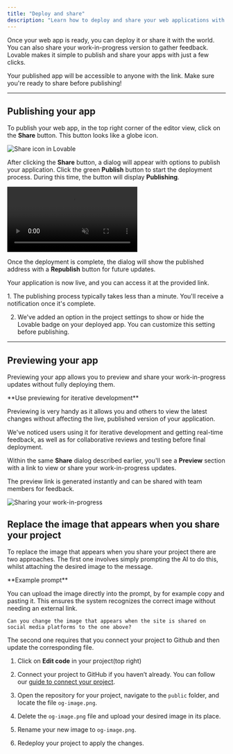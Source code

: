 ```yaml
---
title: "Deploy and share"
description: "Learn how to deploy and share your web applications with Lovable"
---
```


Once your web app is ready, you can deploy it or share it with the world. You can also share your work-in-progress version to gather feedback. Lovable makes it simple to publish and share your apps with just a few clicks.&#x20;

<Tip>
  Your published app will be accessible to anyone with the link. Make sure
  you're ready to share before publishing!
</Tip>

***

## Publishing your app

To publish your web app, in the top right corner of the editor view, click on the **Share** button. This button looks like a globe icon.

<Frame>
  <img src="/assets/share-icon.png" alt="Share icon in Lovable" />
</Frame>

After clicking the **Share** button, a dialog will appear with options to publish your application. Click the green **Publish** button to start the deployment process. During this time, the button will display **Publishing**.

<Frame>
  <video autoPlay controls loop muted>
    <source src="/assets/videos/video-publish-republish.mp4" type="video/mp4" />
  </video>
</Frame>

Once the deployment is complete, the dialog will show the published address with a **Republish** button for future updates.

Your application is now live, and you can access it at the provided link.

<Note>
  1. The publishing process typically takes less than a minute. You'll receive a
     notification once it's complete.

  2. We've added an option in the project settings to show or hide the Lovable badge on your deployed app. You can customize this setting before publishing.
</Note>

***

## Previewing your app

Previewing your app allows you to preview and share your work-in-progress updates without fully deploying them.

<Info>
  **Use previewing for iterative development**

  Previewing is very handy as it allows you and others to view the latest changes without affecting the live, published version of your application.

  We've noticed users using it for iterative development and getting real-time feedback, as well as for collaborative reviews and testing before final deployment.
</Info>

Within the same **Share** dialog described earlier, you'll see a **Preview** section with a link to view or share your work-in-progress updates.

The preview link is generated instantly and can be shared with team members for feedback.

<Frame>
  <img src="/assets/share-preview.png" alt="Sharing your work-in-progress" />
</Frame>

## Replace the image that appears when you share your project

To replace the image that appears when you share your project there are two approaches. The first one involves simply prompting the AI to do this, whilst attaching the desired image to the message. 

<Note>
  **Example prompt**

  You can upload the image directly into the prompt, by for example copy and pasting it. This ensures the system recognizes the correct image without needing an external link.

  ```
  Can you change the image that appears when the site is shared on social media platforms to the one above?
  ```
</Note>

The second one requires that you connect your project to Github and then update the corresponding file. 

1. Click on **Edit code** in your project(top right)

2. Connect your project to GitHub if you haven’t already. You can follow our [guide to connect your project](/integrations/git-integration.mdx). 

3. Open the repository for your project, navigate to the `public` folder, and locate the file `og-image.png`.

4. Delete the `og-image.png` file and upload your desired image in its place.

5. Rename your new image to `og-image.png`.

6. Redeploy your project to apply the changes.
